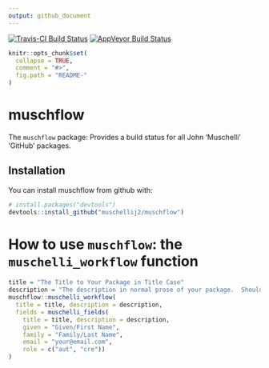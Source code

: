 ```yaml
---
output: github_document
---
```


<script src="https://use.fontawesome.com/8934e08f5b.js"></script>


[![Travis-CI Build Status](https://travis-ci.org/muschellij2/muschflow.svg?branch=master)](https://travis-ci.org/muschellij2/muschflow)
[![AppVeyor Build Status](https://ci.appveyor.com/api/projects/status/github/muschellij2/muschflow?branch=master&svg=true)](https://ci.appveyor.com/project/muschellij2/muschflow)

<!-- README.md is generated from README.Rmd. Please edit that file -->

```r
knitr::opts_chunk$set(
  collapse = TRUE,
  comment = "#>",
  fig.path = "README-"
)
```

# muschflow

The `muschflow` package: Provides a build status for all John 'Muschelli' 'GitHub' packages.


## Installation

You can install muschflow from github with:

```r
# install.packages("devtools")
devtools::install_github("muschellij2/muschflow")
```

# How to use `muschflow`: the `muschelli_workflow` function

```r
title = "The Title to Your Package in Title Case"
description = "The description in normal prose of your package.  Should end in a period."
muschflow::muschelli_workflow(
  title = title, description = description,
  fields = muschelli_fields(
    title = title, description = description, 
    given = "Given/First Name",
    family = "Family/Last Name", 
    email = "your@email.com", 
    role = c("aut", "cre"))
)
```
